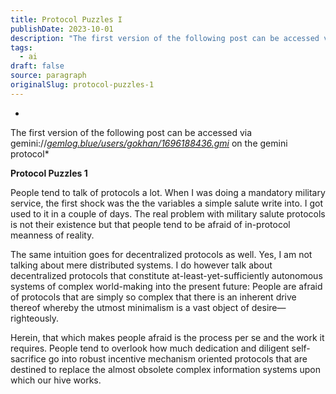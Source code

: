 ```yaml
---
title: Protocol Puzzles I
publishDate: 2023-10-01
description: "The first version of the following post can be accessed via gemini://gemlog.blue/users/gokhan/1696188436.gmi on the gemini protocolProtocol Puzzles 1P......"
tags:
  - ai
draft: false
source: paragraph
originalSlug: protocol-puzzles-1
---
```


*
The first version of the following post can be accessed via gemini://*[*gemlog.blue/users/gokhan/1696188436.gmi*](http://gemlog.blue/users/gokhan/1696188436.gmi)* on the gemini protocol*

**Protocol Puzzles 1**

People tend to talk of protocols a lot. When I was doing a mandatory military service, the first shock was the the variables a simple salute write into. I got used to it in a couple of days. The real problem with military salute protocols is not their existence but that people tend to be afraid of in-protocol meanness of reality.

The same intuition goes for decentralized protocols as well. Yes, I am not talking about mere distributed systems. I do however talk about decentralized protocols that constitute at-least-yet-sufficiently autonomous systems of complex world-making into the present future: People are afraid of protocols that are simply so complex that there is an inherent drive thereof whereby the utmost minimalism is a vast object of desire—righteously.

Herein, that which makes people afraid is the process per se and the work it requires. People tend to overlook how much dedication and diligent self-sacrifice go into robust incentive mechanism oriented protocols that are destined to replace the almost obsolete complex information systems upon which our hive works.